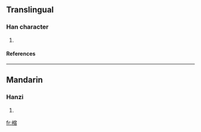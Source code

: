 ==Translingual==
===Han character===
{{Han char|rn=75|rad=木|as=11|sn=15|four=|canj=木十人日 (DJOA)}}
# {{defn|Han|sort=木11}}
====References====
{{Han ref|kx=0549.220|dkj=15421|dj=0937.170|hdz=21284.120|uh=6A0E|ud=27150}}

----
==Mandarin==
===Hanzi===
{{cmn-hanzi|pin=[[suō]] (suo1)|wg=so<sup>1</sup>}}
# {{defn|Mandarin}}

[[fr:樎]]